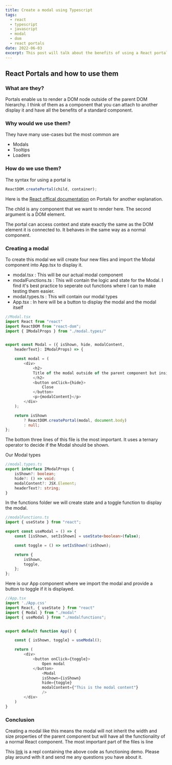 ```yaml
---
title: Create a modal using Typescript
tags:
  - react
  - typescript
  - javascript
  - modal
  - dom
  - react portals
date: 2022-06-03
excerpt: This post will talk about the benefits of using a React portal to create a modal, why it works this way and other potential uses.
---
```


## React Portals and how to use them

### What are they?

Portals enable us to render a DOM node outside of the parent DOM hierarchy. I think of them as a component that you can attach to another display it and have all the benefits of a standard component.

### Why would we use them?

They have many use-cases but the most common are

- Modals
- Tooltips
- Loaders

### How do we use them?

The syntax for using a portal is

```javascript
ReactDOM.createPortal(child, container);
```

Here is the [React offical documentation](https://reactjs.org/docs/portals.html) on Portals for another explanation.

The child is any component that we want to render here. The second argument is a DOM element.

The portal can access context and state exactly the same as the DOM element it is connected to. It behaves in the same way as a normal component.

### Creating a modal

To create this modal we will create four new files and import the Modal component into App.tsx to display it.

- modal.tsx : This will be our actual modal component
- modalFunctions.ts : This will contain the logic and state for the Modal. I find it's best practice to seperate out functions where I can to make testing them easier.
- modal.types.ts : This will contain our modal types
- App.tsx : In here will be a button to display the modal and the modal itself

```Typescript
//Modal.tsx
import React from "react"
import ReactDOM from "react-dom";
import { IModalProps } from "./modal.types/"


export const Modal = ({ isShown, hide, modalContent,
	headerText}: IModalProps) => {

    const modal = (
        <div>
            <h2>
            Title of the modal outside of the parent component but inside the DOM tree
            </h2>
            <button onClick={hide}>
                Close
            </button>
            <p>{modalContent}</p>
        </div>
    );

    return isShown
        ? ReactDOM.createPortal(modal, document.body)
        : null;
};
```

The bottom three lines of this file is the most important. It uses a ternary operator to decide if the Modal should be shown.

Our Modal types

```Typescript
//modal.types.ts
export interface IModalProps {
	isShown?: boolean;
	hide?: () => void;
	modalContent?: JSX.Element;
	headerText?: string;
}
```

In the functions folder we will create state and a toggle function to display the modal.

```Typescript
//modalFunctions.ts
import { useState } from "react";

export const useModal = () => {
    const [isShown, setIsShown] = useState<boolean>(false);

    const toggle = () => setIsShown(!isShown);

    return {
        isShown,
        toggle,
    };
};
```

Here is our App component where we import the modal and provide a button to toggle if it is displayed.

```Typescript
//App.tsx
import './App.css'
import React, { useState } from "react"
import { Modal } from "./modal"
import { useModal } from "./modalfunctions";


export default function App() {

    const { isShown, toggle} = useModal();

    return (
        <div>
            <button onClick={toggle}>
                Open modal
            </button>
                <Modal
                isShown={isShown}
                hide={toggle}
                modalContent={"This is the modal content"}
                />
        </div>
    )
}
```

### Conclusion

Creating a modal like this means the modal will not inherit the width and size properties of the parent component but will have all the functionality of a normal React component. The most important part of the files is line

This [link](https://replit.com/@adampatt/Typescript-Modal-using-React-Portal#src/App.tsx) is a repl containing the above code as functioning demo. Please play around with it and send me any questions you have about it.
